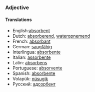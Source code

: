 ===Adjective===
====Translations====
*English:[[absorbent]]
*Dutch: [[absorberend]], [[wateropnemend]]
*French: [[absorbant]]
*German: [[saugfähig]]
*Interlingua: [[absorbente]]
*Italian: [[assorbente]]
*Latin: [[absorbens]]
*Portuguese: [[absorvente]]
*Spanish: [[absorbente]]
*Volapük: [[nüsugik]]
*Русский: [[адсорбент]]